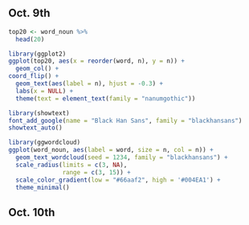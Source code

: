 ## Oct. 9th

```{r}
top20 <- word_noun %>% 
  head(20)

library(ggplot2)
ggplot(top20, aes(x = reorder(word, n), y = n)) +
  geom_col() +
coord_flip() +
  geom_text(aes(label = n), hjust = -0.3) +
  labs(x = NULL) +
  theme(text = element_text(family = "nanumgothic"))

library(showtext)
font_add_google(name = "Black Han Sans", family = "blackhansans")
showtext_auto()

library(ggwordcloud)
ggplot(word_noun, aes(label = word, size = n, col = n)) +
  geom_text_wordcloud(seed = 1234, family = "blackhansans") +
  scale_radius(limits = c(3, NA), 
               range = c(3, 15)) +
  scale_color_gradient(low = "#66aaf2", high = '#004EA1') +
  theme_minimal()


```

## Oct. 10th

